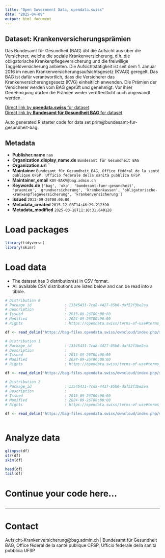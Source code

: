 ```yaml
---
title: "Open Government Data, opendata.swiss"
date: "2025-04-09"
output: html_document
---
```


## Dataset: Krankenversicherungsprämien

Das Bundesamt für Gesundheit (BAG) übt die Aufsicht aus über die Versicherer, welche die soziale Krankenversicherung, d.h. die obligatorische Krankenpflegeversicherung und die freiwillige Taggeldversicherung anbieten. Die Aufsichtstätigkeit ist seit dem 1. Januar 2016 im neuen Krankenversicherungsaufsichtsgesetz (KVAG) geregelt. Das BAG ist dafür verantwortlich, dass die Versicherer das Krankenversicherungsgesetz (KVG) einheitlich anwenden. Die Prämien der Versicherer werden vom BAG geprüft und genehmigt. Vor ihrer Genehmigung dürfen die Prämien weder veröffentlicht noch angewandt werden.

[Direct link by **opendata.swiss** for dataset](https://opendata.swiss/de/dataset/health-insurance-premiums)<br>
[Direct link by **Bundesamt für Gesundheit BAG** for dataset](https://www.priminfo.admin.ch/fr/praemien)

Auto generated R starter code for data set prim@bundesamt-fur-gesundheit-bag.

## Metadata

- **Publisher.name** `nan`
- **Organization.display_name.de** `Bundesamt für Gesundheit BAG`
- **Organization.url** ``
- **Maintainer** `Bundesamt für Gesundheit BAG, Office fédéral de la santé publique OFSP, Ufficio federale della sanità pubblica UFSP`
- **Maintainer_email** `KUV-BAKV@bag.admin.ch`
- **Keywords.de** `['bag', 'okp', 'bundesamt-fuer-gesundheit', 'praemien', 'grundversicherung', 'krankenkassen', 'obligatorische-krankenpflegeversicherung', 'krankenversicherung']`
- **Issued** `2013-09-26T00:00:00`
- **Metadata_created** `2015-12-08T14:46:29.212390`
- **Metadata_modified** `2025-03-18T11:18:31.640128`


# Load packages

```r

library(tidyverse)
library(skimr)

```

# Load data

-   The dataset has 3 distribution(s) in CSV format.
-   All available CSV distributions are listed below and can be read into a tibble.

```r

# Distribution 0
# Package_id               : 13345431-7cd8-4427-85b6-daf52f3be2ea
# Description              : 
# Issued                   : 2013-09-26T00:00:00
# Modified                 : 2024-09-26T00:00:00
# Rights                   : https://opendata.swiss/terms-of-use#terms_by

df <- read_delim('https://bag-files.opendata.swiss/owncloud/index.php/s/uUa96cu6sNf75I8')

# Distribution 1
# Package_id               : 13345431-7cd8-4427-85b6-daf52f3be2ea
# Description              : 
# Issued                   : 2013-09-26T00:00:00
# Modified                 : 2024-09-26T00:00:00
# Rights                   : https://opendata.swiss/terms-of-use#terms_open

df <- read_delim('https://bag-files.opendata.swiss/owncloud/index.php/s/83Vtexg1buoOk6M')

# Distribution 2
# Package_id               : 13345431-7cd8-4427-85b6-daf52f3be2ea
# Description              : 
# Issued                   : 2013-09-26T00:00:00
# Modified                 : 2024-09-26T00:00:00
# Rights                   : https://opendata.swiss/terms-of-use#terms_by

df <- read_delim('https://bag-files.opendata.swiss/owncloud/index.php/s/xfkW838taWpI7XX')



```

# Analyze data

```r

glimpse(df)
str(df)
skim(df)

head(df)
tail(df)

```

# Continue your code here...

```r

```

------------------------------------------------------------------------

# Contact

Aufsicht-Krankenversicherung@bag.admin.ch | Bundesamt für Gesundheit BAG, Office fédéral de la santé publique OFSP, Ufficio federale della sanità pubblica UFSP
